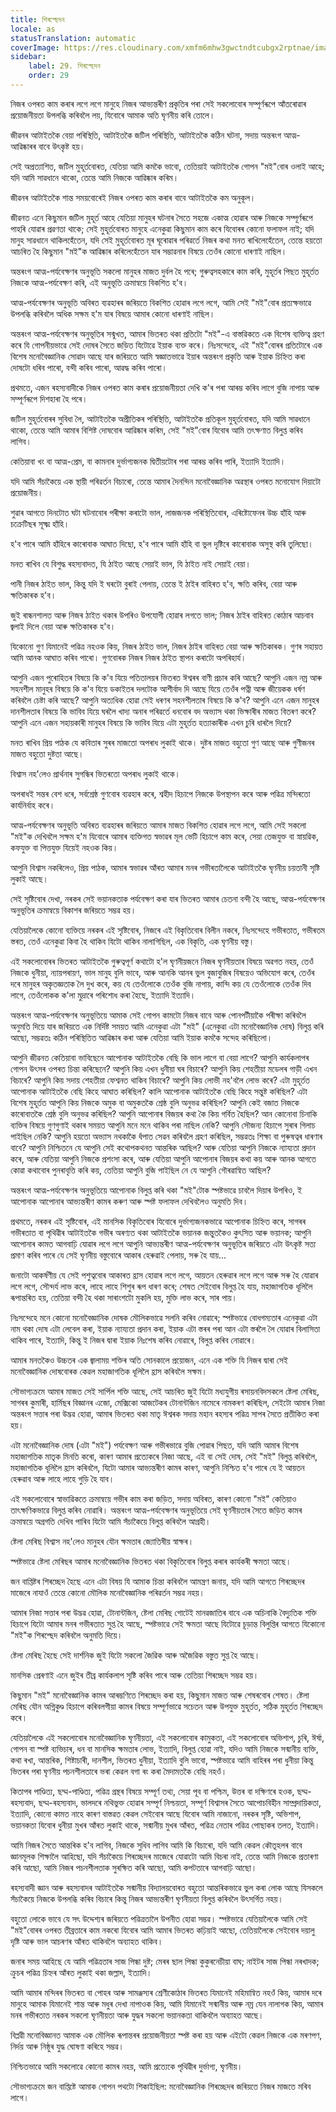 ```yaml
---
title: শিৰশ্ছেদন
locale: as
statusTranslation: automatic
coverImage: https://res.cloudinary.com/xmfm6mhw3gwctndtcubgx2rptnae/image/upload/v1740468922/small_cover_tratado_de_psicologia_revolucionaria_a4c0dca4e0.webp
sidebar:
    label: 29. শিৰশ্ছেদন
    order: 29
---
```

নিজৰ ওপৰত কাম কৰাৰ লগে লগে মানুহে নিজৰ আভ্যন্তৰীণ প্ৰকৃতিৰ পৰা সেই সকলোবোৰ সম্পূৰ্ণৰূপে আঁতৰোৱাৰ প্ৰয়োজনীয়তা উপলব্ধি কৰিবলৈ লয়, যিবোৰে আমাক অতি ঘৃণনীয় কৰি তোলে।

জীৱনৰ আটাইতকৈ বেয়া পৰিস্থিতি, আটাইতকৈ জটিল পৰিস্থিতি, আটাইতকৈ কঠিন ঘটনা, সদায় অন্তৰংগ আত্ম-আৱিষ্কাৰৰ বাবে উৎকৃষ্ট হয়।

সেই অপ্রত্যাশিত, জটিল মুহূৰ্তবোৰত, যেতিয়া আমি কমকৈ ভাবো, তেতিয়াই আটাইতকৈ গোপন "মই"বোৰ ওলাই আহে; যদি আমি সাৱধানে থাকো, তেন্তে আমি নিজকে আৱিষ্কাৰ কৰিম।

জীৱনৰ আটাইতকৈ শান্ত সময়বোৰেই নিজৰ ওপৰত কাম কৰাৰ বাবে আটাইতকৈ কম অনুকূল।

জীৱনত এনে কিছুমান জটিল মুহূৰ্ত আহে যেতিয়া মানুহৰ ঘটনাৰ সৈতে সহজে একাত্ম হোৱাৰ আৰু নিজকে সম্পূৰ্ণৰূপে পাহৰি যোৱাৰ প্ৰৱণতা থাকে; সেই মুহূৰ্তবোৰত মানুহে এনেকুৱা কিছুমান কাম কৰে যিবোৰৰ কোনো ফলাফল নাই; যদি মানুহ সাৱধানে থাকিলহেঁতেন, যদি সেই মুহূৰ্তবোৰত মূৰ ঘূৰোৱাৰ পৰিৱৰ্তে নিজৰ কথা মনত ৰাখিলেহেঁতেন, তেন্তে হয়তো আচৰিত হৈ কিছুমান "মই"ক আৱিষ্কাৰ কৰিলেহেঁতেন যাৰ সম্ভাৱনাৰ বিষয়ে তেওঁৰ কোনো ধাৰণাই নাছিল।

অন্তৰংগ আত্ম-পৰ্যবেক্ষণৰ অনুভূতি সকলো মানুহৰ মাজত দুৰ্বল হৈ পৰে; গুৰুত্বসহকাৰে কাম কৰি, মুহূৰ্তৰ পিছত মুহূৰ্তত নিজকে আত্ম-পৰ্যবেক্ষণ কৰি, এই অনুভূতি ক্ৰমান্বয়ে বিকশিত হ'ব।

আত্ম-পৰ্যবেক্ষণৰ অনুভূতি অবিৰত ব্যৱহাৰৰ জৰিয়তে বিকশিত হোৱাৰ লগে লগে, আমি সেই "মই"বোৰ প্ৰত্যক্ষভাৱে উপলব্ধি কৰিবলৈ অধিক সক্ষম হ'ম যাৰ বিষয়ে আমাৰ কোনো ধাৰণাই নাছিল।

অন্তৰংগ আত্ম-পৰ্যবেক্ষণৰ অনুভূতিৰ সন্মুখত, আমাৰ ভিতৰত থকা প্ৰতিটো "মই"-এ বাস্তৱিকতে এক বিশেষ ব্যক্তিত্ব গ্ৰহণ কৰে যি গোপনীয়ভাৱে সেই দোষৰ সৈতে জড়িত যিটোৱে ইয়াক ব্যক্ত কৰে। নিঃসন্দেহে, এই "মই"বোৰৰ প্ৰতিটোৰে এক বিশেষ মনোবৈজ্ঞানিক সোৱাদ আছে যাৰ জৰিয়তে আমি স্বজ্ঞাতভাৱে ইয়াৰ অন্তৰংগ প্ৰকৃতি আৰু ইয়াক চিহ্নিত কৰা দোষটো ধৰিব পাৰো, বন্দী কৰিব পাৰো, আৱদ্ধ কৰিব পাৰো।

প্ৰথমতে, এজন ৰহস্যবাদীকে নিজৰ ওপৰত কাম কৰাৰ প্ৰয়োজনীয়তা দেখি ক'ৰ পৰা আৰম্ভ কৰিব লাগে বুজি নাপায় আৰু সম্পূৰ্ণৰূপে দিশহাৰা হৈ পৰে।

জটিল মুহূৰ্তবোৰৰ সুবিধা লৈ, আটাইতকৈ অপ্ৰীতিকৰ পৰিস্থিতি, আটাইতকৈ প্ৰতিকূল মুহূৰ্তবোৰত, যদি আমি সাৱধানে থাকো, তেন্তে আমি আমাৰ বিশিষ্ট দোষবোৰ আৱিষ্কাৰ কৰিম, সেই "মই"বোৰ যিবোৰ আমি তৎক্ষণাত বিলুপ্ত কৰিব লাগিব।

কেতিয়াবা খং বা আত্ম-প্ৰেম, বা কামনাৰ দুৰ্ভাগ্যজনক দ্বিতীয়টোৰ পৰা আৰম্ভ কৰিব পাৰি, ইত্যাদি ইত্যাদি।

যদি আমি সঁচাকৈয়ে এক স্থায়ী পৰিৱৰ্তন বিচাৰো, তেন্তে আমাৰ দৈনন্দিন মনোবৈজ্ঞানিক অৱস্থাৰ ওপৰত মনোযোগ দিয়াটো প্ৰয়োজনীয়।

শুৱাৰ আগতে দিনটোত ঘটা ঘটনাবোৰ পৰীক্ষা কৰাটো ভাল, লাজজনক পৰিস্থিতিবোৰ, এৰিষ্টোফেনৰ উচ্চ হাঁহি আৰু চক্ৰেটিছৰ সূক্ষ্ম হাঁহি।

হ'ব পাৰে আমি হাঁহিৰে কাৰোবাক আঘাত দিছো, হ'ব পাৰে আমি হাঁহি বা ভুল দৃষ্টিৰে কাৰোবাক অসুস্থ কৰি তুলিছো।

মনত ৰাখিব যে বিশুদ্ধ ৰহস্যবাদত, যি ঠাইত আছে সেয়াই ভাল, যি ঠাইত নাই সেয়াই বেয়া।

পানী নিজৰ ঠাইত ভাল, কিন্তু যদি ই ঘৰটো বুৰাই পেলায়, তেন্তে ই ঠাইৰ বাহিৰত হ'ব, ক্ষতি কৰিব, বেয়া আৰু ক্ষতিকাৰক হ'ব।

জুই ৰান্ধনশালত আৰু নিজৰ ঠাইত থকাৰ উপৰিও উপযোগী হোৱাৰ লগতে ভাল; নিজৰ ঠাইৰ বাহিৰত কোঠাৰ আচবাব জ্বলাই দিলে বেয়া আৰু ক্ষতিকাৰক হ'ব।

যিকোনো গুণ যিমানেই পৱিত্ৰ নহওক কিয়, নিজৰ ঠাইত ভাল, নিজৰ ঠাইৰ বাহিৰত বেয়া আৰু ক্ষতিকাৰক। গুণৰ সহায়ত আমি আনক আঘাত কৰিব পাৰো। গুণবোৰক নিজৰ নিজৰ ঠাইত স্থাপন কৰাটো অপৰিহাৰ্য।

আপুনি এজন পুৰোহিতৰ বিষয়ে কি ক'ব যিয়ে পতিতালয়ৰ ভিতৰত ঈশ্বৰৰ বাণী প্ৰচাৰ কৰি আছে? আপুনি এজন নম্ৰ আৰু সহনশীল মানুহৰ বিষয়ে কি ক'ব যিয়ে ডকাইতৰ দলটোক আশীৰ্বাদ দি আছে যিয়ে তেওঁৰ পত্নী আৰু জীয়েকক ধৰ্ষণ কৰিবলৈ চেষ্টা কৰি আছে? আপুনি অত্যধিক হোৱা সেই ধৰণৰ সহনশীলতাৰ বিষয়ে কি ক'ব? আপুনি এনে এজন মানুহৰ দানশীলতাৰ বিষয়ে কি ভাবিব যিয়ে ঘৰলৈ খাদ্য অনাৰ পৰিৱৰ্তে ধনবোৰ বদ অভ্যাস থকা ভিক্ষাৰীৰ মাজত বিতৰণ কৰে? আপুনি এনে এজন সহায়কাৰী মানুহৰ বিষয়ে কি ভাবিব যিয়ে এটা মুহূৰ্তত হত্যাকাৰীক এখন চুৰি ধাৰলৈ দিয়ে?

মনত ৰাখিব প্ৰিয় পাঠক যে কবিতাৰ সুৰৰ মাজতো অপৰাধ লুকাই থাকে। দুষ্টৰ মাজত বহুতো গুণ আছে আৰু গুণীজনৰ মাজত বহুতো দুষ্টতা আছে।

বিশ্বাস নহ'লেও প্ৰাৰ্থনাৰ সুগন্ধিৰ ভিতৰতো অপৰাধ লুকাই থাকে।

অপৰাধই সন্তৰ বেশ ধৰে, সৰ্বশ্ৰেষ্ঠ গুণবোৰ ব্যৱহাৰ কৰে, শ্বহীদ হিচাপে নিজকে উপস্থাপন কৰে আৰু পৱিত্ৰ মন্দিৰতো কাৰ্যনিৰ্বাহ কৰে।

আত্ম-পৰ্যবেক্ষণৰ অনুভূতি অবিৰত ব্যৱহাৰৰ জৰিয়তে আমাৰ মাজত বিকশিত হোৱাৰ লগে লগে, আমি সেই সকলো "মই"ক দেখিবলৈ সক্ষম হ'ম যিবোৰে আমাৰ ব্যক্তিগত স্বভাৱৰ মূল ভেটি হিচাপে কাম কৰে, সেয়া তেজযুক্ত বা স্নায়ৱিক, কফযুক্ত বা পিত্তযুক্ত যিয়েই নহওক কিয়।

আপুনি বিশ্বাস নকৰিলেও, প্ৰিয় পাঠক, আমাৰ স্বভাৱৰ আঁৰত আমাৰ মনৰ গভীৰতালৈকে আটাইতকৈ ঘৃণনীয় চয়তানী সৃষ্টি লুকাই আছে।

সেই সৃষ্টিবোৰ দেখা, নৰকৰ সেই ভয়ানকতাক পৰ্যবেক্ষণ কৰা যাৰ ভিতৰত আমাৰ চেতনা বন্দী হৈ আছে, আত্ম-পৰ্যবেক্ষণৰ অনুভূতিৰ ক্ৰমান্বয়ে বিকাশৰ জৰিয়তে সম্ভৱ হয়।

যেতিয়ালৈকে কোনো ব্যক্তিয়ে নৰকৰ এই সৃষ্টিবোৰ, নিজৰে এই বিকৃতিবোৰ বিলীন নকৰে, নিঃসন্দেহে গভীৰতাত, গভীৰতম স্তৰত, তেওঁ এনেকুৱা কিবা হৈ থাকিব যিটো থাকিব নালাগিছিল, এক বিকৃতি, এক ঘৃণনীয় বস্তু।

এই সকলোবোৰৰ ভিতৰত আটাইতকৈ গুৰুত্বপূৰ্ণ কথাটো হ'ল ঘৃণনীয়জনে নিজৰ ঘৃণনীয়তাৰ বিষয়ে অৱগত নহয়, তেওঁ নিজকে ধুনীয়া, ন্যায়পৰায়ণ, ভাল মানুহ বুলি ভাবে, আৰু আনকি আনৰ ভুল বুজাবুজিৰ বিষয়েও অভিযোগ কৰে, তেওঁৰ দৰে মানুহৰ অকৃতজ্ঞতাক লৈ দুখ কৰে, কয় যে তেওঁলোকে তেওঁক বুজি নাপায়, কান্দি কয় যে তেওঁলোকে তেওঁক দিব লাগে, তেওঁলোকক ক'লা মুদ্ৰাৰে পৰিশোধ কৰা হৈছে, ইত্যাদি ইত্যাদি।

অন্তৰংগ আত্ম-পৰ্যবেক্ষণৰ অনুভূতিয়ে আমাক সেই গোপন কামটো নিজৰ বাবে আৰু পোনপটীয়াকৈ পৰীক্ষা কৰিবলৈ অনুমতি দিয়ে যাৰ জৰিয়তে এক নিৰ্দিষ্ট সময়ত আমি এনেকুৱা এটা "মই" (এনেকুৱা এটা মনোবৈজ্ঞানিক দোষ) বিলুপ্ত কৰি আছো, সম্ভৱতঃ কঠিন পৰিস্থিতিত আৱিষ্কাৰ কৰা আৰু যেতিয়া আমি ইয়াক কমকৈ সন্দেহ কৰিছিলো।

আপুনি জীৱনত কেতিয়াবা ভাবিছেনে আপোনাক আটাইতকৈ বেছি কি ভাল লাগে বা বেয়া লাগে? আপুনি কাৰ্যকলাপৰ গোপন উৎসৰ ওপৰত চিন্তা কৰিছেনে? আপুনি কিয় এখন ধুনীয়া ঘৰ বিচাৰে? আপুনি কিয় শেহতীয়া মডেলৰ গাড়ী এখন বিচাৰে? আপুনি কিয় সদায় শেহতীয়া ফেশ্বনত থাকিব বিচাৰে? আপুনি কিয় লোভী নহ'বলৈ লোভ কৰে? এটা মুহূৰ্তত আপোনাক আটাইতকৈ বেছি কিহে আঘাত কৰিছিল? কালি আপোনাক আটাইতকৈ বেছি কিহে সন্তুষ্ট কৰিছিল? এটা বিশেষ মুহূৰ্তত আপুনি কিয় নিজকে অমুক বা অমুকতকৈ শ্ৰেষ্ঠ বুলি অনুভৱ কৰিছিল? আপুনি কেই বজাত নিজকে কাৰোবাতকৈ শ্ৰেষ্ঠ বুলি অনুভৱ কৰিছিল? আপুনি আপোনাৰ বিজয়ৰ কথা কৈ কিয় গৰ্বিত হৈছিল? আন কোনোবা চিনাকি ব্যক্তিৰ বিষয়ে গুণগুণাই থকাৰ সময়ত আপুনি মনে মনে থাকিব পৰা নাছিল নেকি? আপুনি সৌজন্য হিচাপে সুৰাৰ গিলাচ পাইছিল নেকি? আপুনি হয়তো অভ্যাস নথকাকৈ ধঁপাত সেৱন কৰিবলৈ গ্ৰহণ কৰিছিল, সম্ভৱতঃ শিক্ষা বা পুৰুষত্বৰ ধাৰণাৰ বাবে? আপুনি নিশ্চিতনে যে আপুনি সেই কথোপকথনত আন্তৰিক আছিল? আৰু যেতিয়া আপুনি নিজকে ন্যায্যতা প্ৰদান কৰে, আৰু যেতিয়া আপুনি নিজকে প্ৰশংসা কৰে, আৰু যেতিয়া আপুনি আপোনাৰ বিজয়ৰ কথা কয় আৰু আনক আগতে কোৱা কথাবোৰ পুনৰাবৃত্তি কৰি কয়, তেতিয়া আপুনি বুজি পাইছিল নে যে আপুনি গৌৰৱান্বিত আছিল?

অন্তৰংগ আত্ম-পৰ্যবেক্ষণৰ অনুভূতিয়ে আপোনাক বিলুপ্ত কৰি থকা "মই"টোক স্পষ্টভাৱে চাবলৈ দিয়াৰ উপৰিও, ই আপোনাক আপোনাৰ আভ্যন্তৰীণ কামৰ কৰুণ আৰু স্পষ্ট ফলাফল দেখিবলৈও অনুমতি দিব।

প্ৰথমতে, নৰকৰ এই সৃষ্টিবোৰ, এই মানসিক বিকৃতিবোৰ যিবোৰে দুৰ্ভাগ্যজনকভাৱে আপোনাক চিহ্নিত কৰে, সাগৰৰ গভীৰতাত বা পৃথিৱীৰ আটাইতকৈ গভীৰ অৰণ্যত থকা আটাইতকৈ ভয়ানক জন্তুতকৈও কুৎসিত আৰু ভয়ানক; আপুনি আপোনাৰ কামত আগবাঢ়ি যোৱাৰ লগে লগে আপুনি আভ্যন্তৰীণ আত্ম-পৰ্যবেক্ষণৰ অনুভূতিৰ জৰিয়তে এটা উৎকৃষ্ট সত্য প্ৰমাণ কৰিব পাৰে যে সেই ঘৃণনীয় বস্তুবোৰে আকাৰ হেৰুৱাই পেলায়, সৰু হৈ যায়...

জনাটো আকৰ্ষণীয় যে সেই পশুত্ববোৰ আকাৰত হ্ৰাস হোৱাৰ লগে লগে, আয়তন হেৰুৱাৰ লগে লগে আৰু সৰু হৈ যোৱাৰ লগে লগে, সৌন্দৰ্য লাভ কৰে, লাহে লাহে শিশুৰ ৰূপ ধাৰণ কৰে; শেষত সেইবোৰ বিলুপ্ত হৈ যায়, মহাজাগতিক ধূলিলৈ ৰূপান্তৰিত হয়, তেতিয়া বন্দী হৈ থকা সাৰাংশটো মুকলি হয়, মুক্তি লাভ কৰে, সাৰ পায়।

নিঃসন্দেহে মনে কোনো মনোবৈজ্ঞানিক দোষক মৌলিকভাৱে সলনি কৰিব নোৱাৰে; স্পষ্টভাৱে বোধগম্যতাৰ এনেকুৱা এটা নাম থকা দোষ এটা লেবেল কৰা, ইয়াক ন্যায্যতা প্ৰদান কৰা, ইয়াক এটা স্তৰৰ পৰা আন এটা স্তৰলৈ লৈ যোৱাৰ বিলাসিতা থাকিব পাৰে, ইত্যাদি, কিন্তু ই নিজৰ দ্বাৰা ইয়াক নিঃশেষ কৰিব নোৱাৰে, বিলুপ্ত কৰিব নোৱাৰে।

আমাৰ মনতকৈও উচ্চতৰ এক জ্বালাময় শক্তিৰ অতি সোনকালে প্ৰয়োজন, এনে এক শক্তি যি নিজৰ দ্বাৰা সেই মনোবৈজ্ঞানিক দোষবোৰক কেৱল মহাজাগতিক ধূলিলৈ হ্ৰাস কৰিবলৈ সক্ষম।

সৌভাগ্যক্ৰমে আমাৰ মাজত সেই সাৰ্পিল শক্তি আছে, সেই আচৰিত জুই যিটো মধ্যযুগীয় ৰসায়নবিদসকলে ষ্টেলা মেৰিছ, সাগৰৰ কুমাৰী, হাৰ্মিছৰ বিজ্ঞানৰ এজো, মেক্সিকো আজটেকৰ টোনান্টজিন নামেৰে নামকৰণ কৰিছিল, সেইটো আমাৰ নিজা অন্তৰংগ সত্তাৰ পৰা উদ্ভৱ হোৱা, আমাৰ ভিতৰত থকা মাতৃ ঈশ্বৰক সদায় মহান ৰহস্যৰ পৱিত্ৰ সাপৰ সৈতে প্ৰতীকিত কৰা হয়।

এটা মনোবৈজ্ঞানিক দোষ (এটা "মই") পৰ্যবেক্ষণ আৰু গভীৰভাৱে বুজি পোৱাৰ পিছত, যদি আমি আমাৰ বিশেষ মহাজাগতিক মাতৃক মিনতি কৰো, কাৰণ আমাৰ প্ৰত্যেকৰে নিজা আছে, এই বা সেই দোষ, সেই "মই" বিলুপ্ত কৰিবলৈ, মহাজাগতিক ধূলিলৈ হ্ৰাস কৰিবলৈ, যিটো আমাৰ আভ্যন্তৰীণ কামৰ কাৰণ, আপুনি নিশ্চিত হ'ব পাৰে যে ই আয়তন হেৰুৱাব আৰু লাহে লাহে গুড়ি হৈ যাব।

এই সকলোবোৰে স্বাভাৱিকতে ক্ৰমান্বয়ে গভীৰ কাম কৰা জড়িত, সদায় অবিৰত, কাৰণ কোনো "মই" কেতিয়াও তাৎক্ষণিকভাৱে বিলুপ্ত কৰিব নোৱাৰি। অন্তৰংগ আত্ম-পৰ্যবেক্ষণৰ অনুভূতিয়ে সেই ঘৃণনীয়তাৰ সৈতে জড়িত কামৰ ক্ৰমান্বয়ে অগ্ৰগতি দেখিব পাৰিব যিটো আমি সঁচাকৈয়ে বিলুপ্ত কৰিবলৈ আগ্ৰহী।

ষ্টেলা মেৰিছ বিশ্বাস নহ'লেও মানুহৰ যৌন ক্ষমতাৰ জ্যোতিষীয় স্বাক্ষৰ।

স্পষ্টভাৱে ষ্টেলা মেৰিছৰ আমাৰ মনোবৈজ্ঞানিক ভিতৰত থকা বিকৃতিবোৰ বিলুপ্ত কৰাৰ কাৰ্যকৰী ক্ষমতা আছে।

জন বাপ্তিষ্টৰ শিৰচ্ছেদ হৈছে এনে এটা বিষয় যি আমাক চিন্তা কৰিবলৈ আমন্ত্ৰণ জনায়, যদি আমি আগতে শিৰচ্ছেদৰ মাজেৰে নাযাওঁ তেন্তে কোনো মৌলিক মনোবৈজ্ঞানিক পৰিৱৰ্তন সম্ভৱ নহয়।

আমাৰ নিজা সত্তাৰ পৰা উদ্ভৱ হোৱা, টোনান্টজিন, ষ্টেলা মেৰিছ গোটেই মানৱজাতিৰ বাবে এক অচিনাকি বৈদ্যুতিক শক্তি হিচাপে যিটো আমাৰ মনৰ গভীৰতাত সুপ্ত হৈ আছে, স্পষ্টভাৱে সেই ক্ষমতা আছে যিটোৱে চূড়ান্ত বিলুপ্তিৰ আগতে যিকোনো "মই"ক শিৰশ্ছেদ কৰিবলৈ অনুমতি দিয়ে।

ষ্টেলা মেৰিছ হৈছে সেই দাৰ্শনিক জুই যিটো সকলো জৈৱিক আৰু অজৈৱিক বস্তুত সুপ্ত হৈ আছে।

মানসিক প্ৰেৰণাই এনে জুইৰ তীব্ৰ কাৰ্যকলাপ সৃষ্টি কৰিব পাৰে আৰু তেতিয়া শিৰচ্ছেদ সম্ভৱ হয়।

কিছুমান "মই" মনোবৈজ্ঞানিক কামৰ আৰম্ভণিতে শিৰচ্ছেদ কৰা হয়, কিছুমান মাজত আৰু শেষৰবোৰ শেষত। ষ্টেলা মেৰিছ যৌন অগ্নিকুণ্ড হিচাপে কৰিবলগীয়া কামৰ বিষয়ে সম্পূৰ্ণভাৱে সচেতন আৰু উপযুক্ত মুহূৰ্তত, সঠিক মুহূৰ্তত শিৰচ্ছেদ কৰে।

যেতিয়ালৈকে এই সকলোবোৰ মনোবৈজ্ঞানিক ঘৃণনীয়তা, এই সকলোবোৰ কামুকতা, এই সকলোবোৰ অভিশাপ, চুৰি, ঈৰ্ষা, গোপন বা স্পষ্ট ব্যভিচাৰ, ধন বা মানসিক ক্ষমতাৰ লোভ, ইত্যাদি, বিলুপ্ত হোৱা নাই, যদিও আমি নিজকে সন্মানীয় ব্যক্তি, কথা ৰখা, আন্তৰিক, শিষ্টাচাৰী, দানশীল, ভিতৰত ধুনীয়া, ইত্যাদি বুলি ভাবো, স্পষ্টভাৱে আমি বাহিৰৰ পৰা ধুনীয়া কিন্তু ভিতৰৰ পৰা ঘৃণনীয় পচনশীলতাৰে ভৰা কেৱল বগা ৰং কৰা মৈদামতকৈ বেছি নহওঁ।

কিতাপৰ পাণ্ডিত্য, ছদ্ম-পাণ্ডিত্য, পৱিত্ৰ গ্ৰন্থৰ বিষয়ে সম্পূৰ্ণ তথ্য, সেয়া পূব বা পশ্চিম, উত্তৰ বা দক্ষিণৰে হওক, ছদ্ম-ৰহস্যবাদ, ছদ্ম-ৰহস্যবাদ, ভালদৰে নথিভুক্ত হোৱাৰ সম্পূৰ্ণ নিশ্চয়তা, সম্পূৰ্ণ বিশ্বাসৰ সৈতে আপোচবিহীন সাম্প্ৰদায়িকতা, ইত্যাদি, কোনো কামত নাহে কাৰণ বাস্তৱত কেৱল সেইবোৰ আছে যিবোৰ আমি নাজানো, নৰকৰ সৃষ্টি, অভিশাপ, ভয়ানকতা যিবোৰ ধুনীয়া মুখৰ আঁৰত লুকাই থাকে, সন্মানীয় মুখৰ আঁৰত, পৱিত্ৰ নেতাৰ পৱিত্ৰ পোছাকৰ তলত, ইত্যাদি।

আমি নিজৰ সৈতে আন্তৰিক হ'ব লাগিব, নিজকে সুধিব লাগিব আমি কি বিচাৰো, যদি আমি কেৱল কৌতূহলৰ বাবে জ্ঞানমূলক শিক্ষালৈ আহিছো, যদি সঁচাকৈয়ে শিৰচ্ছেদৰ মাজেৰে যোৱাটো আমি বিচৰা নাই, তেন্তে আমি নিজকে প্ৰতাৰণা কৰি আছো, আমি নিজৰ পচনশীলতাক সুৰক্ষিত কৰি আছো, আমি কপটতাৰে আগবাঢ়ি আছো।

ৰহস্যবাদী জ্ঞান আৰু ৰহস্যবাদৰ আটাইতকৈ সন্মানীয় বিদ্যালয়বোৰত বহুতো আন্তৰিকভাৱে ভুল কৰা লোক আছে যিসকলে সঁচাকৈয়ে নিজকে উপলব্ধি কৰিব বিচাৰে কিন্তু নিজৰ আভ্যন্তৰীণ ঘৃণনীয়তা বিলুপ্ত কৰিবলৈ উৎসৰ্গিত নহয়।

বহুতো লোকে ভাবে যে সৎ উদ্দেশ্যৰ জৰিয়তে পৱিত্ৰতালৈ উপনীত হোৱা সম্ভৱ। স্পষ্টভাৱে যেতিয়ালৈকে আমি সেই "মই"বোৰৰ ওপৰত তীব্ৰতাৰে কাম নকৰো যিবোৰ আমি আমাৰ ভিতৰত কঢ়িয়াই আছো, তেতিয়ালৈকে সেইবোৰ দয়ালু দৃষ্টি আৰু ভাল আচৰণৰ আঁৰত থাকিবলৈ অব্যাহত থাকিব।

জনাৰ সময় আহিছে যে আমি পৱিত্ৰতাৰ সাজ পিন্ধা দুষ্ট; মেৰৰ ছাল পিন্ধা কুকুৰনেচীয়া বাঘ; নাইটৰ সাজ পিন্ধা নৰখাদক; ক্ৰুচৰ পৱিত্ৰ চিহ্নৰ আঁৰত লুকাই থকা জল্লাদ, ইত্যাদি।

আমি আমাৰ মন্দিৰৰ ভিতৰত বা পোহৰ আৰু সামঞ্জস্যৰ শ্ৰেণীকোঠাৰ ভিতৰত যিমানেই মহিমান্বিত নহওঁ কিয়, আমাৰ দৰে মানুহে আমাক যিমানেই শান্ত আৰু মধুৰ দেখা নাপাওক কিয়, আমি যিমানেই সন্মানীয় আৰু নম্ৰ যেন নালাগক কিয়, আমাৰ মনৰ গভীৰতাত নৰকৰ সকলো ঘৃণনীয়তা আৰু যুদ্ধৰ সকলো ভয়ানকতা থাকিবলৈ অব্যাহত আছে।

বিপ্লৱী মনোবিজ্ঞানত আমাক এক মৌলিক ৰূপান্তৰৰ প্ৰয়োজনীয়তা স্পষ্ট কৰা হয় আৰু এইটো কেৱল নিজকে এক মৰণপণ, নিৰ্দয় আৰু নিষ্ঠুৰ যুদ্ধ ঘোষণা কৰিহে সম্ভৱ।

নিশ্চিতভাৱে আমি সকলোৱে কোনো কামৰ নহয়, আমি প্ৰত্যেকে পৃথিৱীৰ দুৰ্ভাগ্য, ঘৃণনীয়।

সৌভাগ্যক্ৰমে জন বাপ্তিষ্টে আমাক গোপন পথটো শিকাইছিল: মনোবৈজ্ঞানিক শিৰচ্ছেদৰ জৰিয়তে নিজৰ মাজতে মৰিব লাগে।

